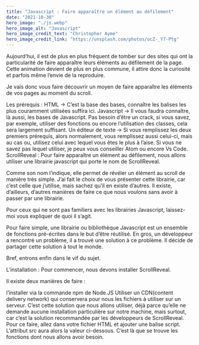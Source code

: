 ```yaml
---
title: "Javascript : Faire apparaître un élément au défilement"
date: "2021-10-30"
hero_image: "./js.webp"
hero_image_alt: "Javascript"
hero_image_credit_text: "Christopher Ayme"
hero_image_credit_link: "https://unsplash.com/photos/ocZ-_Y7-Ptg"
---
```


Aujourd’hui, il est de plus en plus fréquent de tomber sur des sites qui ont la particularité de faire apparaître leurs éléments au défilement de la page. Cette animation devient de plus en plus commune, il attire donc la curiosité et parfois même l’envie de la reproduire.

Je vais donc vous faire découvrir un moyen de faire apparaître les éléments de vos pages au moment du scroll.

Les prérequis :
HTML → C’est la base des bases, connaître les balises les plus couramment utilisées suffira ici.
Javascript → Il vous faudra connaître, là aussi, les bases de Javascript. Pas besoin d’être un crack, si vous savez, par exemple, utiliser des fonctions ou encore l’utilisation des classes, cela sera largement suffisant.
Un éditeur de texte → Si vous remplissez les deux premiers prérequis, alors normalement, vous remplissez aussi celui-ci, mais au cas ou, utilisez celui avec lequel vous êtes le plus à l’aise. Si vous ne savez pas lequel utiliser, je peux vous conseiller Atom ou encore Vs Code.
ScrollReveal :
Pour faire apparaître un élément au défilement, nous allons utiliser une librairie javascript qui porte le nom de ScrollReveal.

Comme son nom l’indique, elle permet de révéler un élément au scroll de manière très simple.
J’ai fait le choix de vous présenter cette librairie, car c’est celle que j’utilise, mais sachez qu’il en existe d’autres. Il existe, d’ailleurs, d’autres manières de faire ce que nous voulons sans avoir à passer par une librairie.

Pour ceux qui ne sont pas familiers avec les librairies Javascript, laissez-moi vous expliquer de quoi il s’agit.

Pour faire simple, une librairie ou bibliothèque Javascript est un ensemble de fonctions pré-écrites dans le but d’être réutilisé. En gros, un développeur a rencontré un problème, il a trouvé une solution à ce problème. Il décide de partager cette solution à tout le monde.

Bref, entrons enfin dans le vif du sujet.

L’installation :
Pour commencer, nous devons installer ScrollReveal.

Il existe deux manières de faire :

l’installer via la commande npm de Node.JS
Utiliser un CDN(content delivery network) qui conservera pour nous les fichiers à utiliser sur un serveur. C’est cette solution que nous allons utiliser, déjà parce qu’elle ne demande aucune installation particulière sur notre machine, mais surtout, car c’est la solution recommandée par les développeurs de ScrollReveal.
Pour ce faire, allez dans votre fichier HTML et ajouter une balise script. L’attribut src aura alors la valeur ci-dessous. C’est là que se trouve les fonctions dont nous allons avoir besoin.

